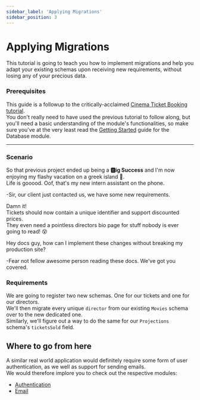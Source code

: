 ```yaml
---
sidebar_label: 'Applying Migrations'
sidebar_position: 3
---
```


# Applying Migrations

This tutorial is going to teach you how to implement migrations and help you adapt 
your existing schemas upon receiving new requirements, without losing any of your precious data.

### Prerequisites

This guide is a followup to the critically-acclaimed 
[Cinema Ticket Booking tutorial](cinema_ticket_booking.mdx).<br />
You don't really need to have used the previous tutorial to follow along, 
but you'll need a basic understanding of the module's functionalities, so make sure you've at the very 
least read the [Getting Started](../get-started.mdx) guide for the Database module.

-------------------------------------------------

### Scenario

So that previous project ended up being a **🅱️ig Success** 
and I'm now enjoying my flashy vacation on a greek island 🍹.<br />
Life is gooood. Oof, that's my new intern assistant on the phone.

-Sir, our client just contacted us, we have some new requirements. 

Damn it!<br />
Tickets should now contain a unique identifier and support discounted prices.<br />
They even need a pointless directors bio page for stuff nobody is ever going to read! 😵

Hey docs guy, how can I implement these changes without breaking my production site?

-Fear not fellow awesome person reading these docs. We've got you covered.

### Requirements

We are going to register two new schemas. One for our tickets and one for our directors.<br />
We'll then migrate every unique `director` from our existing `Movies` schema over to the new dedicated one.<br />
Similarly, we'll figure out a way to do the same for our `Projections` schema's `ticketsSold` field.

<!--
TODO
-------------------------------------------------

## Altering our Backend

### Creating the new Schemas

**TODO**

### Migrating our Data

**TODO**

-------------------------------------------------
-->

## Where to go from here

A similar real world application would definitely require some form of user authentication, 
as we well as support for sending emails.<br />
We would therefore implore you to check out the respective modules:

- [Authentication](../../authentication)
- [Email](../../email)
